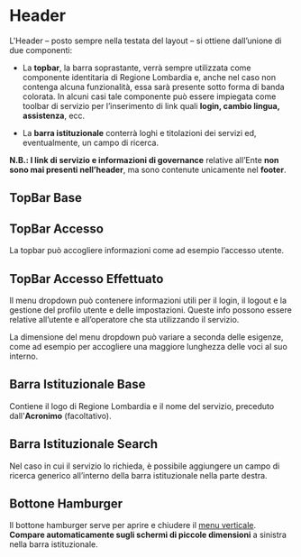 
<Meta title='Linee Guida/Componenti Principali/Header' />

# Header
L'Header – posto sempre nella testata del layout – si ottiene dall’unione di due componenti:

- La **topbar**, la barra soprastante, verrà sempre utilizzata come componente identitaria di Regione Lombardia e, anche nel caso non contenga alcuna funzionalità, essa sarà presente sotto forma di banda colorata. In alcuni casi tale componente può essere impiegata come toolbar di servizio per l’inserimento di link quali **login, cambio lingua, assistenza**, ecc.

- La **barra istituzionale** conterrà loghi e titolazioni dei servizi ed, eventualmente, un campo di ricerca.

**N.B.: I link di servizio e informazioni di governance** relative all’Ente **non sono mai presenti nell’header**, ma sono contenute unicamente nel **footer**.

## TopBar Base
<Canvas of={TopBarStories.TopBarBase} />

## TopBar Accesso
La topbar può accogliere informazioni come ad esempio l’accesso utente.
<Canvas of={TopBarStories.TopBarAccesso} />

## TopBar Accesso Effettuato

Il menu dropdown può contenere informazioni utili per il login, il logout e la gestione del profilo utente e delle impostazioni. Queste info possono essere relative all’utente e all’operatore che sta utilizzando il servizio.

La dimensione del menu dropdown può variare a seconda delle esigenze, come ad esempio per accogliere una maggiore lunghezza delle voci al suo interno.
<Canvas of={TopBarStories.TopBarAccessoEffettuato} />

## Barra Istituzionale Base
Contiene il logo di Regione Lombardia e il nome del servizio, preceduto dall'**Acronimo** (facoltativo).
<Canvas of={BarraIstituzionaleStories.BarraBase} />

## Barra Istituzionale Search
Nel caso in cui il servizio lo richieda, è possibile aggiungere un campo di ricerca generico all’interno della barra istituzionale nella parte destra.
<Canvas of={BarraIstituzionaleStories.BarraSearch} />

## Bottone Hamburger
Il bottone hamburger serve per aprire e chiudere il [menu verticale](?path=/docs/linee-guida-componenti-principali-menuverticale--documentazione).\
**Compare automaticamente sugli schermi di piccole dimensioni** a sinistra nella barra istituzionale.
<Canvas of={BarraIstituzionaleStories.BottoneHamburger} />

